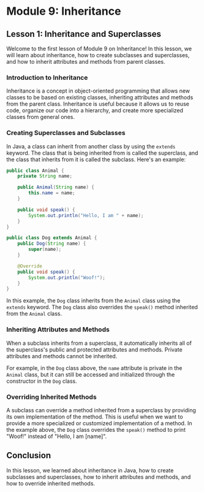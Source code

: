 # Module 9: Inheritance

## Lesson 1: Inheritance and Superclasses

Welcome to the first lesson of Module 9 on Inheritance! In this lesson, we will learn about inheritance, how to create subclasses and superclasses, and how to inherit attributes and methods from parent classes.

### Introduction to Inheritance

Inheritance is a concept in object-oriented programming that allows new classes to be based on existing classes, inheriting attributes and methods from the parent class. Inheritance is useful because it allows us to reuse code, organize our code into a hierarchy, and create more specialized classes from general ones.

### Creating Superclasses and Subclasses

In Java, a class can inherit from another class by using the `extends` keyword. The class that is being inherited from is called the superclass, and the class that inherits from it is called the subclass. Here's an example:

```java
public class Animal {
    private String name;

    public Animal(String name) {
        this.name = name;
    }

    public void speak() {
        System.out.println("Hello, I am " + name);
    }
}

public class Dog extends Animal {
    public Dog(String name) {
        super(name);
    }

    @Override
    public void speak() {
        System.out.println("Woof!");
    }
}
```

In this example, the `Dog` class inherits from the `Animal` class using the `extends` keyword. The `Dog` class also overrides the `speak()` method inherited from the `Animal` class.

### Inheriting Attributes and Methods

When a subclass inherits from a superclass, it automatically inherits all of the superclass's public and protected attributes and methods. Private attributes and methods cannot be inherited.

For example, in the `Dog` class above, the `name` attribute is private in the `Animal` class, but it can still be accessed and initialized through the constructor in the `Dog` class.

### Overriding Inherited Methods

A subclass can override a method inherited from a superclass by providing its own implementation of the method. This is useful when we want to provide a more specialized or customized implementation of a method. In the example above, the `Dog` class overrides the `speak()` method to print "Woof!" instead of "Hello, I am [name]".

## Conclusion

In this lesson, we learned about inheritance in Java, how to create subclasses and superclasses, how to inherit attributes and methods, and how to override inherited methods.
